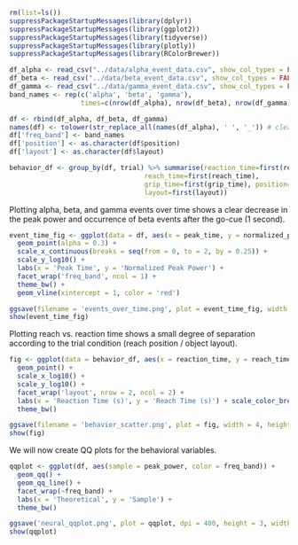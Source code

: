 ```r
rm(list=ls())
suppressPackageStartupMessages(library(dplyr))
suppressPackageStartupMessages(library(ggplot2))
suppressPackageStartupMessages(library(tidyverse))
suppressPackageStartupMessages(library(plotly))
suppressPackageStartupMessages(library(RColorBrewer))

df_alpha <- read_csv("../data/alpha_event_data.csv", show_col_types = FALSE)
df_beta <- read_csv("../data/beta_event_data.csv", show_col_types = FALSE)
df_gamma <- read_csv("../data/gamma_event_data.csv", show_col_types = FALSE)
band_names <- rep(c('alpha', 'beta', 'gamma'),
                  times=c(nrow(df_alpha), nrow(df_beta), nrow(df_gamma)))

df <- rbind(df_alpha, df_beta, df_gamma)
names(df) <- tolower(str_replace_all(names(df_alpha), ' ', '_')) # clean names
df['freq_band'] <- band_names
df['position'] <- as.character(df$position)
df['layout'] <- as.character(df$layout)

behavior_df <- group_by(df, trial) %>% summarise(reaction_time=first(reaction_time),
                                  reach_time=first(reach_time),
                                  grip_time=first(grip_time), position=first(position),
                                  layout=first(layout))
```

Plotting alpha, beta, and gamma events over time shows a clear decrease in the peak power and occurrence of beta events after the go-cue (1 second).

```r
event_time_fig <- ggplot(data = df, aes(x = peak_time, y = normalized_peak_power, color = peak_frequency)) +
  geom_point(alpha = 0.3) +
  scale_x_continuous(breaks = seq(from = 0, to = 2, by = 0.25)) +
  scale_y_log10() +
  labs(x = 'Peak Time', y = 'Normalized Peak Power') + 
  facet_wrap('freq_band', ncol = 1) +
  theme_bw() + 
  geom_vline(xintercept = 1, color = 'red')

ggsave(filename = 'events_over_time.png', plot = event_time_fig, width = 6, height = 6, dpi = 400)
show(event_time_fig)
```

Plotting reach vs. reaction time shows a small degree of separation according to the trial condition (reach position / object layout).

```r
fig <- ggplot(data = behavior_df, aes(x = reaction_time, y = reach_time, color = position)) +
  geom_point() +
  scale_x_log10() +
  scale_y_log10() + 
  facet_wrap('layout', nrow = 2, ncol = 2) +
  labs(x = 'Reaction Time (s)', y = 'Reach Time (s)') + scale_color_brewer(palette = 'Dark2') +
  theme_bw()

ggsave(filename = 'behavior_scatter.png', plot = fig, width = 4, height = 3, dpi = 400)
show(fig)
```

We will now create QQ plots for the behavioral variables.

```r
qqplot <- ggplot(df, aes(sample = peak_power, color = freq_band)) + 
  geom_qq() + 
  geom_qq_line() + 
  facet_wrap(~freq_band) +
  labs(x = 'Theoretical', y = 'Sample') +
  theme_bw()

ggsave('neural_qqplot.png', plot = qqplot, dpi = 400, height = 3, width = 7)
show(qqplot)
```